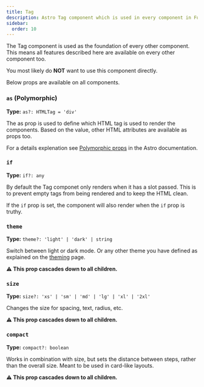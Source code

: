 ```yaml
--- 
title: Tag
description: Astro Tag component which is used in every component in Fullui.
sidebar:
  order: 10
---
```


The Tag component is used as the foundation of every other component. This means all features described here are available on every other component too.

You most likely do **NOT** want to use this component directly.

Below props are available on all components.

### `as` (Polymorphic)
**Type:** `as?: HTMLTag = 'div'`

The as prop is used to define which HTML tag is used to render the components. Based on the value, other HTML attributes are available as props too.

For a details explenation see [Polymorphic props](https://docs.astro.build/en/guides/typescript/#polymorphic-type) in the Astro documentation.

### `if`
**Type:** `if?: any`

By default the Tag componet only renders when it has a slot passed. This is to prevent empty tags from being rendered and to keep the HTML clean.

If the `if` prop is set, the component will also render when the `if` prop is truthy.

### `theme`
**Type:** `theme?: 'light' | 'dark' | string`

Switch between light or dark mode. Or any other theme you have defined as explained on the [theming](/docs/overview/theming) page.

**⚠️ This prop cascades down to all children.**

### `size`
**Type:** `size?: 'xs' | 'sm' | 'md' | 'lg' | 'xl' | '2xl'`

Changes the size for spacing, text, radius, etc.

**⚠️ This prop cascades down to all children.**

### `compact`
**Type:** `compact?: boolean`

Works in combination with size, but sets the distance between steps, rather than the overall size. Meant to be used in card-like layouts.

**⚠️ This prop cascades down to all children.**
